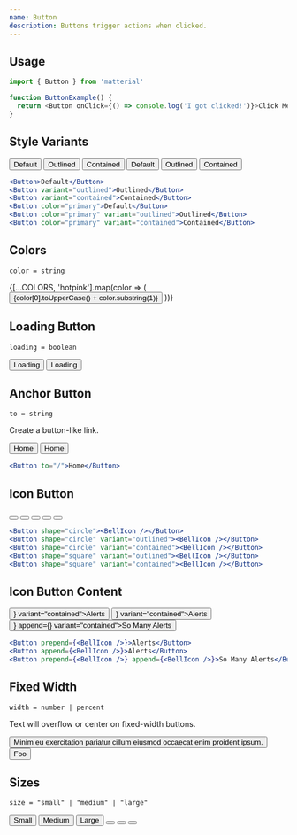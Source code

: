 ```yaml
---
name: Button
description: Buttons trigger actions when clicked.
---
```


## Usage

```js
import { Button } from 'matterial'

function ButtonExample() {
  return <Button onClick={() => console.log('I got clicked!')}>Click Me</Button>
}
```

## Style Variants

<Container>
  <Container row>
    <Button>Default</Button>
    <Button variant="outlined">Outlined</Button>
    <Button variant="contained">Contained</Button>
  </Container>
  <Container row>
    <Button color="primary">Default</Button>
    <Button color="primary" variant="outlined">Outlined</Button>
    <Button color="primary" variant="contained">Contained</Button>
  </Container>
</Container>

```jsx
<Button>Default</Button>
<Button variant="outlined">Outlined</Button>
<Button variant="contained">Contained</Button>
<Button color="primary">Default</Button>
<Button color="primary" variant="outlined">Outlined</Button>
<Button color="primary" variant="contained">Contained</Button>
```

## Colors

`color = string`

<Container row>
  {[...COLORS, 'hotpink'].map(color => (
    <Button key={color} variant="contained" color={color}>
      {color[0].toUpperCase() + color.substring(1)}
    </Button>
  ))}
</Container>

## Loading Button

`loading = boolean`

<Container row>
  <LoadingButtonExample />
  <Button loading>Loading</Button>
  <Button variant="contained" color="primary" loading>Loading</Button>
</Container>

## Anchor Button

`to = string`

Create a button-like link.

<Container row>
  <Button to="/" color="primary">Home</Button>
  <Button to="/" variant="contained" color="primary">Home</Button>
</Container>

```jsx
<Button to="/">Home</Button>
```

## Icon Button

<Container row>
  <Button shape="circle">
    <BellIcon />
  </Button>
  <Button shape="circle" variant="outlined">
    <BellIcon />
  </Button>
  <Button shape="circle" variant="contained">
    <BellIcon />
  </Button>
  <Button shape="square" variant="outlined">
    <BellIcon />
  </Button>
  <Button shape="square" variant="contained">
    <BellIcon />
  </Button>
</Container>

```jsx
<Button shape="circle"><BellIcon /></Button>
<Button shape="circle" variant="outlined"><BellIcon /></Button>
<Button shape="circle" variant="contained"><BellIcon /></Button>
<Button shape="square" variant="outlined"><BellIcon /></Button>
<Button shape="square" variant="contained"><BellIcon /></Button>
```

## Icon Button Content

<Container row>
  <Button prepend={<BellIcon />} variant="contained">Alerts</Button>
  <Button append={<BellIcon />} variant="contained">Alerts</Button>
  <Button prepend={<BellIcon />} append={<BellIcon />} variant="contained">So Many Alerts</Button>
</Container>

```jsx
<Button prepend={<BellIcon />}>Alerts</Button>
<Button append={<BellIcon />}>Alerts</Button>
<Button prepend={<BellIcon />} append={<BellIcon />}>So Many Alerts</Button>
```

## Fixed Width

`width = number | percent`

Text will overflow or center on fixed-width buttons.

<Container row nowrap>
  <Button width="50%" variant="contained" color="primary">Minim eu exercitation pariatur cillum eiusmod occaecat enim proident ipsum.</Button>
  <Button width="50%" variant="contained" color="warning">Foo</Button>
</Container>

## Sizes

`size = "small" | "medium" | "large"`

<Container row>
  <Button variant="contained" size="small">Small</Button>
  <Button variant="contained">Medium</Button>
  <Button variant="contained" size="large">Large</Button>
  <Button variant="contained" size="small" shape="circle">
    <BellIcon />
  </Button>
  <Button variant="contained" size="medium" shape="circle">
    <BellIcon />
  </Button>
  <Button variant="contained" size="large" shape="circle">
    <BellIcon />
  </Button>
</Container>
